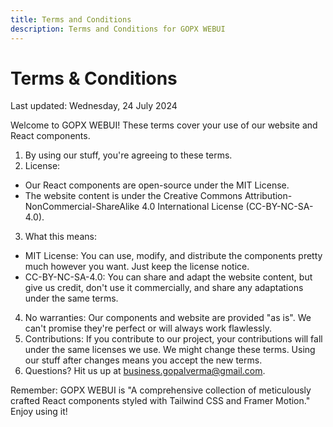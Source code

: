 ```yaml
---
title: Terms and Conditions
description: Terms and Conditions for GOPX WEBUI
---
```


# Terms & Conditions

Last updated: Wednesday, 24 July 2024

Welcome to GOPX WEBUI! These terms cover your use of our website and React components.

1. By using our stuff, you're agreeing to these terms.
2. License:   
 - Our React components are open-source under the MIT License.
 - The website content is under the Creative Commons Attribution-NonCommercial-ShareAlike 4.0 International License (CC-BY-NC-SA-4.0).


3. What this means:   
 - MIT License: You can use, modify, and distribute the components pretty much however you want. Just keep the license notice.
 - CC-BY-NC-SA-4.0: You can share and adapt the website content, but give us credit, don't use it commercially, and share any adaptations under the same terms.


4. No warranties: Our components and website are provided "as is". We can't promise they're perfect or will always work flawlessly.
5. Contributions: If you contribute to our project, your contributions will fall under the same licenses we use.
We might change these terms. Using our stuff after changes means you accept the new terms.
6. Questions? Hit us up at business.gopalverma@gmail.com.

Remember: GOPX WEBUI is "A comprehensive collection of meticulously crafted React components styled with Tailwind CSS and Framer Motion." Enjoy using it!
